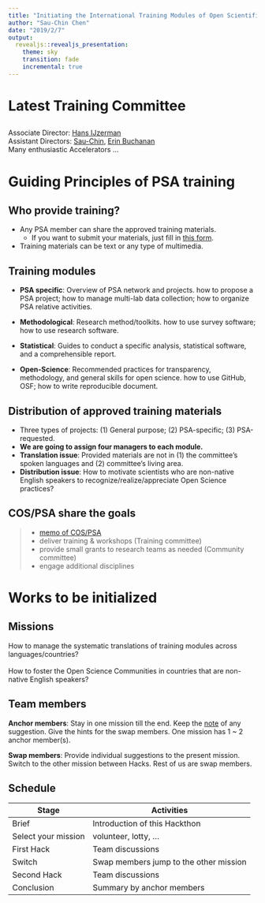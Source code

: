 ```yaml
---
title: "Initiating the International Training Modules of Open Scientific Practices"
author: "Sau-Chin Chen"
date: "2019/2/7"
output: 
  revealjs::revealjs_presentation:
    theme: sky
    transition: fade
    incremental: true
---
```


# Latest Training Committee

## 

Associate Director: [Hans IJzerman](http://www.hansijzerman.org/)<br>
Assistant Directors: [Sau-Chin](http://scchen.com/), [Erin Buchanan](https://www.aggieerin.com/)<br>
Many enthusiastic Accelerators ...

# Guiding Principles of PSA training

## Who provide training?

- Any PSA member can share the approved training materials. 
    - If you want to submit your materials, just fill in [this form](https://docs.google.com/forms/d/1zkzqmedS_MWvGufwdoIUoOKvGRxf4-psCPJVFA35TH4/viewform?edit_requested=true).
- Training materials can be text or any type of multimedia.

## Training modules

- **PSA specific**: Overview of PSA network and projects. how to propose a PSA project; how to manage multi-lab data collection; how to organize PSA relative activities.

- **Methodological**: Research method/toolkits. how to use survey software; how to use research software.

- **Statistical**: Guides to conduct a specific analysis, statistical software, and a comprehensible report.

- **Open-Science**: Recommended practices for transparency, methodology, and general skills for open science. how to use GitHub, OSF; how to write reproducible document. 

## Distribution of approved training materials

- Three types of projects: (1) General purpose; (2)  PSA-specific; (3) PSA-requested.
- **We are going to assign four managers to each module.**
- **Translation issue**: Provided materials are not in (1) the committee's spoken languages and (2) committee's living area.
- **Distribution issue**: How to motivate scientists who are non-native English speakers to recognize/realize/appreciate Open Science practices?

## COS/PSA share the goals

>- [memo of COS/PSA](https://docs.google.com/document/d/1IBQ7r6Fku-qdf0NsBVEBB9agnXdduSZqjl5uGn7pk18/edit?usp=sharing)
>- deliver training & workshops (Training committee)
>- provide small grants to research teams as needed (Community committee)
>- engage additional disciplines

# Works to be initialized

## Missions

How to manage the systematic translations of training modules across languages/countries?<br>
<br>
How to foster the Open Science Communities in countries that are non-native English speakers?

## Team members

**Anchor members**: Stay in one mission till the end. Keep the [note](https://docs.google.com/document/d/1_RMbKn25HHMnZlvST897xZZXpiHNLQGdgdM3FrjXRkw/edit) of any suggestion. Give the hints for the swap members. One mission has 1 ~ 2 anchor member(s).

**Swap members**: Provide individual suggestions to the present mission. Switch to the other mission between Hacks. Rest of us are swap members.

## Schedule

|Stage|Activities|
|---|---|
|Brief|Introduction of this Hackthon|
|Select your mission|volunteer, lotty, ...|
|First Hack|Team discussions|
|Switch|Swap members jump to the other mission|
|Second Hack|Team discussions|
|Conclusion|Summary by anchor members|